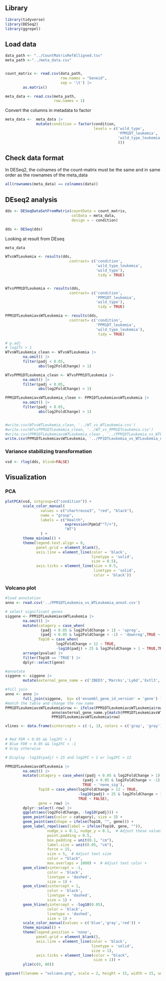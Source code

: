 ## Library

```r
library(tidyverse)
library(DESeq2)
library(ggrepel)
```

## Load data

```r
data_path <- "../CountMatrixRefAlligned.tsv"
meta_path <-"../meta_data.csv"


count_matrix <- read.csv(data_path, 
                         row.names = "Geneid", 
                         sep = '\t') |> 
        as.matrix()

meta_data <- read.csv(meta_path,
                      row.names = 1)

```

Convert the columns in metadata to factor

```r
meta_data <-  meta_data |> 
              mutate(condition = factor(condition, 
                                        levels = c('wild_type',
                                                   'PPM1DT_leukemia',
                                                   'wild_type_leukemia'
                                                   )))
```

## Check data format

In DESeq2, the colnames of the count-matrix must be the same and in same order as the rownames of the meta_data

```r
all(rownames(meta_data) == colnames(data))
```

## DEseq2 analysis

```r
dds <- DESeqDataSetFromMatrix(countData = count_matrix,
                              colData = meta_data,
                              design = ~ condition)

dds <- DESeq(dds)
```

Looking at result from DEseq

```r
meta_data

WTvsWTLeukemia <- results(dds, 
                             contrast= c('condition', 
                                         'wild_type_leukemia',
                                         'wild_type'),
                                          tidy = TRUE) 


WTvsPPM1DTLeukemia <- results(dds, 
                             contrast= c('condition', 
                                         'PPM1DT_leukemia',
                                         'wild_type'),
                                          tidy = TRUE) 

PPM1DTLeukemiavsWTLeukemia <- results(dds, 
                             contrast= c('condition', 
                                         'PPM1DT_leukemia',
                                         'wild_type_leukemia'),
                                          tidy = TRUE) 

# p.adj
# log2fc > 1
WTvsWTLeukemia_clean <- WTvsWTLeukemia |> 
        na.omit() |> 
        filter(padj < 0.05,
               abs(log2FoldChange) > 1)

WTvsPPM1DTLeukemia_clean <- WTvsPPM1DTLeukemia |> 
        na.omit() |> 
        filter(padj < 0.05,
               abs(log2FoldChange) > 1)

PPM1DTLeukemiavsWTLeukemia_clean <- PPM1DTLeukemiavsWTLeukemia |> 
        na.omit() |> 
        filter(padj < 0.05,
               abs(log2FoldChange) > 1)


#write.csv(WTvsWTLeukemia_clean, '../WT_vs_WTLeukemia.csv')
#write.csv(WTvsPPM1DTLeukemia_clean, '../WT_vs_PPM1DTLeukemia.csv')
#write.csv(PPM1DTLeukemiavsWTLeukemia_clean , '../PPM1DTLeukemia_vs_WTLeukemia_clean.csv')
write.csv(PPM1DTLeukemiavsWTLeukemia, '../PP1DTLeukemia_vs_WTLeukemia_none_filtered.csv')
```

### **Variance stabilizing transformation**

```r
vsd <- rlog(dds, blind=FALSE)
```

## Visualization

### PCA

```r
plotPCA(vsd, intgroup=c("condition")) +
        scale_color_manual(
                values = c("chartreuse3", "red", "black"),
                name = "group", 
                labels = c("Health",
                           expression(Ppm1d^"T/+"),
                           "WT")
                ) +
        theme_minimal() +
        theme(legend.text.align = 0,
              panel.grid = element_blank(),
              axis.line = element_line(color = 'black',
                                       linetype = 'solid',
                                       size = 0.5),
              axis.ticks = element_line(size = 0.5,
                                        linetype = 'solid',
                                        color = 'black')) 
```

### Volcano plot

```r
#load annotation
anno <- read.csv('../PPM1DTLeukemia_vs_WTLeukemia_annot.csv')

# select significant genes
siggene <- PPM1DTLeukemiavsWTLeukemia |> 
        na.omit() |> 
        mutate(catagory = case_when(
                (padj < 0.05 & log2FoldChange > 1) ~ 'upreg',
                (padj < 0.05 & log2FoldChange < -1) ~ 'downreg',TRUE ~ 'none_sig'),
               Top10 = case_when(
                       log2FoldChange > 12 ~ TRUE,
                       -log10(padj) > 25 & log2FoldChange > 1 ~ TRUE,TRUE ~ FALSE),gene = row) |> 
        arrange(pvalue) |> 
        filter(Top10 == 'TRUE') |> 
        dplyr::select(gene) 

#annotate
siggene <- siggene |> 
        mutate(external_gene_name = c('ZBED3','Marcks','Ly6d','Extl3','Igf2bp3','Runx3','Pcbp4','Plch1','Rgs7bp','A630031M04Rik','Gdf6','Insm1','Hnf1b'))

#full join
anno <- anno |> 
        full_join(siggene,  by= c('ensembl_gene_id_version' = 'gene') )
#match the table and change the row name
PPM1DTLeukemiavsWTLeukemia$row <- ifelse(PPM1DTLeukemiavsWTLeukemia$row %in% anno$ensembl_gene_id_version, 
                     anno$external_gene_name.y[match(PPM1DTLeukemiavsWTLeukemia$row, anno$ensembl_gene_id_version)],
                     PPM1DTLeukemiavsWTLeukemia$row)
```

```r
vlines <- data.frame(xintercepts = c(-1, 1), colors = c('gray', 'gray'))


# Red FDR < 0.05 && log2FC > 1
# Blue FDR < 0.05 && log2FC < -1
# Gray otherwise

# Display -log10(padj) > 25 and log2FC > 1 or log2FC > 12

PPM1DTLeukemiavsWTLeukemia |> 
        na.omit() |> 
        mutate(catagory = case_when((padj < 0.05 & log2FoldChange > 1) ~ 'upreg',
                                   (padj < 0.05 & log2FoldChange < -1) ~ 'downreg',
                                   TRUE ~ 'none_sig'),
               Top10 = case_when(log2FoldChange > 12 ~ TRUE,
                                 -log10(padj) > 25 & log2FoldChange > 1 ~ TRUE,
                                 TRUE ~ FALSE),
               gene = row) |>
        dplyr::select(-row) |> 
        ggplot(aes(log2FoldChange, -log10(padj))) +
        geom_point(aes(color = catagory), size = 3) +
        geom_point(aes(shape = ifelse(Top10, "", gene))) +
        geom_label_repel(aes(label = ifelse(Top10, gene, "")),
                   nudge_x = 0.1, nudge_y = 0.1,  # Adjust these values as needed
                   point.padding = 0.5,
                   box.padding = unit(0.1, "cm"),
                   label.size = unit(0.05, "cm"),
                   force = 15,
                   size = 5,  # Adjust text size
                   color = "black",
                   max.overlaps = 1000) +  # Adjust text color +
        geom_vline(xintercept = -1, 
                   color = 'black', 
                   linetype = 'dashed', 
                   size = 1) +
        geom_vline(xintercept = 1, 
                   color = 'black', 
                   linetype = 'dashed',
                   size = 1) +
        geom_hline(yintercept = -log10(0.05), 
                   color = 'black', 
                   linetype = 'dashed',
                   size = 1) +
        scale_color_manual(values = c('blue','gray','red')) + 
        theme_minimal() +
        theme(legend.position = 'none',
              panel.grid = element_blank(),
              axis.line = element_line(color = 'black',
                                       linetype = 'solid',
                                       size = 1),
              axis.ticks = element_line(color = "black", 
                                        size = 1)) + 
        ylim(c(0, 80))

ggsave(filename = "volcano.png", scale = 2, height = 15, width = 15, units = "cm", bg = "white")
```
